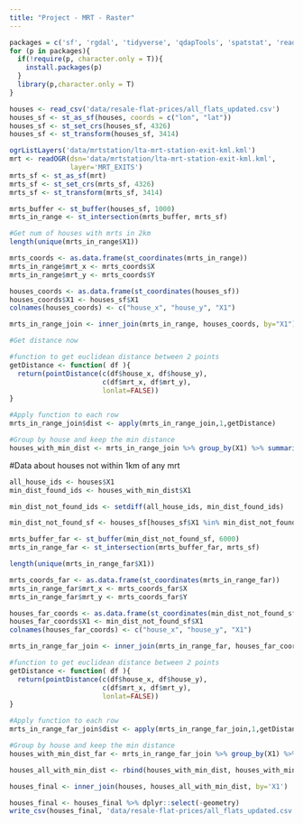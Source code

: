 ```yaml
---
title: "Project - MRT - Raster"
---
```


```r
packages = c('sf', 'rgdal', 'tidyverse', 'qdapTools', 'spatstat', 'readr', 'raster')
for (p in packages){ 
  if(!require(p, character.only = T)){
    install.packages(p) 
  }
  library(p,character.only = T) 
}
```


```r
houses <- read_csv('data/resale-flat-prices/all_flats_updated.csv')
houses_sf <- st_as_sf(houses, coords = c("lon", "lat"))
houses_sf <- st_set_crs(houses_sf, 4326)
houses_sf <- st_transform(houses_sf, 3414)
```


```r
ogrListLayers('data/mrtstation/lta-mrt-station-exit-kml.kml')
mrt <- readOGR(dsn='data/mrtstation/lta-mrt-station-exit-kml.kml',
               layer='MRT_EXITS')
mrts_sf <- st_as_sf(mrt)
mrts_sf <- st_set_crs(mrts_sf, 4326)
mrts_sf <- st_transform(mrts_sf, 3414)
```

```r
mrts_buffer <- st_buffer(houses_sf, 1000)
mrts_in_range <- st_intersection(mrts_buffer, mrts_sf)

#Get num of houses with mrts in 2km
length(unique(mrts_in_range$X1))

mrts_coords <- as.data.frame(st_coordinates(mrts_in_range))
mrts_in_range$mrt_x <- mrts_coords$X
mrts_in_range$mrt_y <- mrts_coords$Y

houses_coords <- as.data.frame(st_coordinates(houses_sf))
houses_coords$X1 <- houses_sf$X1
colnames(houses_coords) <- c("house_x", "house_y", "X1")

mrts_in_range_join <- inner_join(mrts_in_range, houses_coords, by="X1")
```

```r
#Get distance now

#function to get euclidean distance between 2 points
getDistance <- function( df ){
  return(pointDistance(c(df$house_x, df$house_y),           
                       c(df$mrt_x, df$mrt_y), 
                       lonlat=FALSE))
}

#Apply function to each row
mrts_in_range_join$dist <- apply(mrts_in_range_join,1,getDistance)

#Group by house and keep the min distance
houses_with_min_dist <- mrts_in_range_join %>% group_by(X1) %>% summarise(min_dist_mrt = min(dist))
``` 

#Data about houses not within 1km of any mrt
```r
all_house_ids <- houses$X1
min_dist_found_ids <- houses_with_min_dist$X1

min_dist_not_found_ids <- setdiff(all_house_ids, min_dist_found_ids)
```

```r
min_dist_not_found_sf <- houses_sf[houses_sf$X1 %in% min_dist_not_found_ids,]

mrts_buffer_far <- st_buffer(min_dist_not_found_sf, 6000)
mrts_in_range_far <- st_intersection(mrts_buffer_far, mrts_sf)

length(unique(mrts_in_range_far$X1))

mrts_coords_far <- as.data.frame(st_coordinates(mrts_in_range_far))
mrts_in_range_far$mrt_x <- mrts_coords_far$X
mrts_in_range_far$mrt_y <- mrts_coords_far$Y

houses_far_coords <- as.data.frame(st_coordinates(min_dist_not_found_sf))
houses_far_coords$X1 <- min_dist_not_found_sf$X1
colnames(houses_far_coords) <- c("house_x", "house_y", "X1")

mrts_in_range_far_join <- inner_join(mrts_in_range_far, houses_far_coords, by="X1")
```

```r
#function to get euclidean distance between 2 points
getDistance <- function( df ){
  return(pointDistance(c(df$house_x, df$house_y),           
                       c(df$mrt_x, df$mrt_y), 
                       lonlat=FALSE))
}

#Apply function to each row
mrts_in_range_far_join$dist <- apply(mrts_in_range_far_join,1,getDistance)

#Group by house and keep the min distance
houses_with_min_dist_far <- mrts_in_range_far_join %>% group_by(X1) %>% summarise(min_dist_mrt = min(dist))
```

```r
houses_all_with_min_dist <- rbind(houses_with_min_dist, houses_with_min_dist_far)
```

```r
houses_final <- inner_join(houses, houses_all_with_min_dist, by='X1')

houses_final <- houses_final %>% dplyr::select(-geometry)
write_csv(houses_final, 'data/resale-flat-prices/all_flats_updated.csv')
```